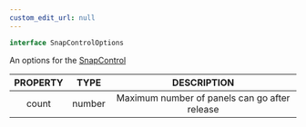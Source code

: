 ```yaml
---
custom_edit_url: null
---
```


```ts
interface SnapControlOptions
```

<div>

</div>

An options for the [SnapControl](SnapControl)

|PROPERTY|TYPE|DESCRIPTION|
|:---:|:---:|:---:|
|count|number|Maximum number of panels can go after release|

